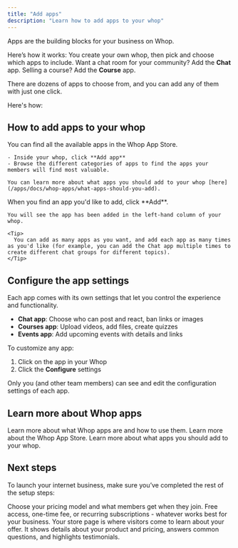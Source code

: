 ```yaml
---
title: "Add apps"
description: "Learn how to add apps to your whop"
---
```


Apps are the building blocks for your business on Whop. 

Here’s how it works: You create your own whop, then pick and choose which apps to include. Want a chat room for your community? Add the **Chat** app. Selling a course? Add the **Course** app. 

There are dozens of apps to choose from, and you can add any of them with just one click.

Here's how:

## How to add apps to your whop

<Steps>
  <Step title="Go to the Whop App Store" iconType="regular" titleSize="h3">
    You can find all the available apps in the Whop App Store.

    - Inside your whop, click **Add app**
    - Browse the different categories of apps to find the apps your members will find most valuable.

    You can learn more about what apps you should add to your whop [here](/apps/docs/whop-apps/what-apps-should-you-add).
  </Step>
  <Step title="Add apps to your whop" iconType="regular" stepNumber={2} titleSize="h3">
    When you find an app you'd like to add, click **Add**.

    You will see the app has been added in the left-hand column of your whop.

    <Tip>
      You can add as many apps as you want, and add each app as many times as you'd like (for example, you can add the Chat app multiple times to create different chat groups for different topics).
    </Tip>
  </Step>
</Steps>


## Configure the app settings

Each app comes with its own settings that let you control the experience and functionality.

- **Chat app**: Choose who can post and react, ban links or images
- **Courses app**: Upload videos, add files, create quizzes
- **Events app**: Add upcoming events with details and links

To customize any app:

1. Click on the app in your Whop
2. Click the **Configure** settings

<Tip>
  Only you (and other team members) can see and edit the configuration settings of each app.
</Tip>


## Learn more about Whop apps

<CardGroup cols={3}>
  <Card title="What are Whop apps?" icon="block-brick" href="/whop-apps/what-are-whop-apps">
    Learn more about what Whop apps are and how to use them.
  </Card>
  <Card title="The Whop App Store" icon="store" href="/whop-apps/whop-app-store">
    Learn more about the Whop App Store.
  </Card>
  <Card title="Add these apps" icon="question" href="/whop-apps/what-apps-should-you-add">
    Learn more about what apps you should add to your whop.
  </Card>
</CardGroup>


## Next steps

To launch your internet business, make sure you’ve completed the rest of the setup steps:

<CardGroup cols={2}>
  <Card title="Set up pricing" icon="dollar-sign" href="/set-up-products-pricing">
    Choose your pricing model and what members get when they join. Free access, one-time fee, or recurring subscriptions - whatever works best for your business.
  </Card>
  <Card title="Set up your store page" icon="store" href="/set-up-store-page">
    Your store page is where visitors come to learn about your offer. It shows details about your product and pricing, answers common questions, and highlights testimonials.
  </Card>
</CardGroup>
